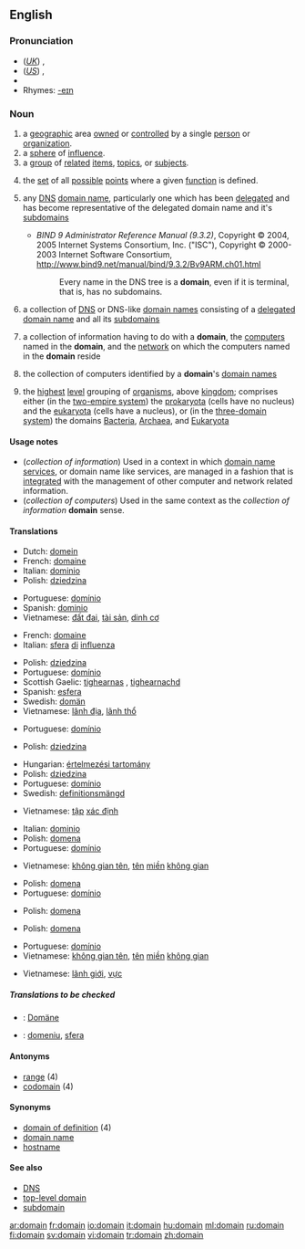 ==English==

{{rank|looks|running|garden|887|domain|touch|higher|military}}

===Pronunciation===
*(''[[Received Pronunciation|UK]]'') {{IPA|/dəʊˈmeɪn/}}, {{SAMPA|/d@U"meIn/}}
*(''[[General American|US]]'') {{IPA|/doʊˈmeɪn/}}, {{SAMPA|/doU"meIn/}}
*{{audio|en-us-domain.ogg|Audio (US)}}
*Rhymes: [[Rhymes:English:-eɪn|-eɪn]]

===Noun===
{{en-noun}}

# a [[geographic]] area [[own]]ed or [[controlled]] by a single [[person]] or [[organization]].
# a [[sphere]] of [[influence]].
# a [[group]] of [[related]] [[item]]s, [[topic]]s, or [[subject]]s.
# {{math}} the [[set]] of all [[possible]] [[point]]s where a given [[function]] is defined.
# {{context|computing|Internet}} any [[Domain Name System|DNS]] [[domain name]], particularly one which has been [[delegate|delegated]] and has become representative of the delegated domain name and it's [[subdomain|subdomains]]
#*''BIND 9 Administrator Reference Manual (9.3.2)'', Copyright © 2004, 2005 Internet Systems Consortium, Inc. ("ISC"), Copyright © 2000-2003 Internet Software Consortium, http://www.bind9.net/manual/bind/9.3.2/Bv9ARM.ch01.html
#*:Every name in the DNS tree is a '''domain''', even if it is terminal, that is, has no subdomains.
# {{context|computing|internet}} a collection of [[Domain Name System|DNS]] or DNS-like [[domain name|domain names]] consisting of a [[delegate|delegated]] [[domain name]] and all its [[subdomain|subdomains]]
# {{computing}} a collection of information having to do with a '''domain''', the [[computer|computers]] named in the '''domain''', and the [[network]] on which the computers named in the '''domain''' reside
# {{computing}} the collection of computers identified by a '''domain''''s [[domain name|domain names]]
# {{taxonomy}} the [[highest]] [[level]] grouping of [[organism]]s, above [[kingdom]]; comprises either (in the [[w:two-empire system|two-empire system]]) the [[prokaryota]] (cells have no nucleus) and the [[eukaryota]] (cells have a nucleus), or (in the [[w:three-domain system|three-domain system]]) the domains [[Bacteria]], [[Archaea]], and [[Eukaryota]]
====Usage notes====
* (''collection of information'') Used in a context in which [[domain name services]], or domain name like services, are managed in a fashion that is [[integrated]] with the management of other computer and network related information.
* (''collection of computers'') Used in the same context as the ''collection of information'' '''domain''' sense.

====Translations====
{{trans-top|geographic area}}
*Dutch: [[domein]] {{n}}
*French: [[domaine]] {{f}}
*Italian: [[dominio]] {{m}}
*Polish: [[dziedzina]] {{f}}
{{trans-mid}}
*Portuguese: [[domínio]] {{m}}
*Spanish: [[dominio]] {{m}}
*Vietnamese: [[đất đai]], [[tài sản]], [[dinh cơ]]
{{trans-bottom}}

{{trans-top|sphere of influence}}
*French: [[domaine]] {{f}}
*Italian: [[sfera]] [[di]] [[influenza]] {{f}}
{{trans-mid}}
*Polish: [[dziedzina]] {{f}}
*Portuguese: [[domínio]] {{m}}
*Scottish Gaelic: [[tighearnas]] {{m}}, [[tighearnachd]] {{f}}
*Spanish: [[esfera]] {{f}}
*Swedish: [[domän]] {{c}}
*Vietnamese: [[lãnh địa]], [[lãnh thổ]]
{{trans-bottom}}

{{trans-top|group of related items}}
*Portuguese: [[domínio]] {{m}}
{{trans-mid}}
*Polish: [[dziedzina]] {{f}}
{{trans-bottom}}

{{trans-top|set of points}}
*Hungarian: [[értelmezési tartomány]]
*Polish: [[dziedzina]] {{f}}
*Portuguese: [[domínio]] {{m}}
*Swedish: [[definitionsmängd]] {{c}}
{{trans-mid}}
*Vietnamese: [[tập]] [[xác định]]
{{trans-bottom}}

{{trans-top|DNS domain name}}
*Italian: [[dominio]] {{m}}
*Polish: [[domena]] {{f}}
*Portuguese: [[domínio]] {{m}}
{{trans-mid}}
*Vietnamese: [[không gian tên]], [[tên]] [[miền]] [[không gian]]
{{trans-bottom}}

{{trans-top|collection of DNS domain names}}
*Polish: [[domena]] {{f}}
*Portuguese: [[domínio]] {{m}}
{{trans-mid}}
{{trans-bottom}}

{{trans-top|collection of information}}
*Polish: [[domena]] {{f}}
{{trans-mid}}
{{trans-bottom}}

{{trans-top|collection of computers}}
*Polish: [[domena]] {{f}}
{{trans-mid}}
*Portuguese: [[domínio]] {{m}}
*Vietnamese: [[không gian tên]], [[tên]] [[miền]] [[không gian]]
{{trans-bottom}}

{{trans-top|highest-level grouping of organisms}}
{{trans-mid}}
*Vietnamese: [[lãnh giới]], [[vực]]
{{trans-bottom}}

=====Translations to be checked=====
{{checktrans}}
<!--Remove this section once all of the translations below have been moved into the tables above.-->
*{{ttbc|German}}: [[Domäne]] {{f}}
*{{ttbc|Romanian}}: [[domeniu]], [[sfera]]

====Antonyms====
*[[range]] (4)
*[[codomain]] (4)

====Synonyms====
*[[domain of definition]] (4)
*[[domain name]]
*[[hostname]]

====See also====
* [[DNS]]
* [[top-level domain]]
* [[subdomain]]

[[ar:domain]]
[[fr:domain]]
[[io:domain]]
[[it:domain]]
[[hu:domain]]
[[ml:domain]]
[[ru:domain]]
[[fi:domain]]
[[sv:domain]]
[[vi:domain]]
[[tr:domain]]
[[zh:domain]]